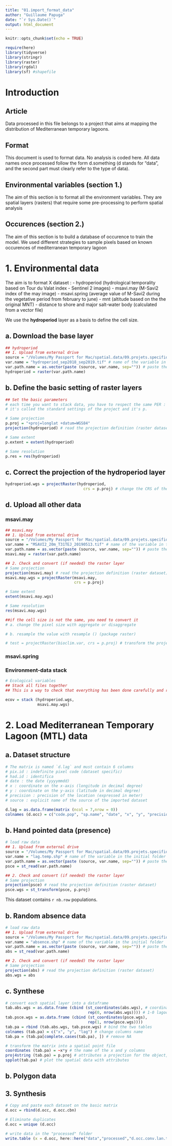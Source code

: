 ```yaml
---
title: "01.import_format_data"
author: "Guillaume Papuga"
date: "`r Sys.Date()`"
output: html_document
---
```


```r
knitr::opts_chunk$set(echo = TRUE)
```

```r
require(here)
library(tidyverse)
library(stringr)
library(raster)
library(rgdal)
library(sf) #shapefile
```


# Introduction
## Article
Data processed in this file belongs to a project that aims at mapping the distribution of Mediterranean temporary lagoons. 


## Format
This document is used to format data. No analysis is coded here.
All data names once processed follow the form d.something (d stands for "data", and the second part must clearly refer to the type of data).

## Environmental variables (section 1.)
The aim of this section is to format all the environment variables. They are spatial layers (rasters) that require some pre-processing to perform spatial analysis

## Occurences (section 2.)
The aim of this section is to build a database of occurence to train the model. We used different strategies to sample pixels based on known occurences of mediterranean temporary lagoon 

# 1. Environmental data
The aim is to format X dataset : 
- hydroperiod (hydrological temporality based on Tour du Valat index - Sentinel 2 images)
- msavi.may (M-Savi2 index of the may image)
- msavi.spring (average value of M-Savi2 during the vegetative period from february to june)
- mnt (altitude based on the the original MNT)
- distance to shore and major salt-water body (calculated from a vector file)

We use the **hydroperiod** layer as a basis to define the cell size.

## a. Download the base layer
```r
## hydroperiod
## 1. Upload from external drive
source = "/Volumes/My Passport for Mac/spatial.data/09.projets.specifiques/couches_lag.temp/raw.layers/" # folder path
var.name = "hydroperiod_sep2018_sep2019.tif" # name of the variable in the initial folder
var.path.name = as.vector(paste (source, var.name, sep="")) # paste the right name
hydroperiod = raster(var.path.name)
```

## b. Define the basic setting of raster layers
```r
## Set the basic parameters
# each time you want to stack data, you have to respect the same PER : PROJECTION - EXTENT - RESOLUTION
# it's called the standard settings of the project and it's p.

# Same projection
p.proj = "+proj=longlat +datum=WGS84"
projection(hydroperiod) # read the projection definition (raster dataset)

# Same extent
p.extent = extent(hydroperiod)

# Same resolution 
p.res = res(hydroperiod)
```

## c. Correct the projection of the hydroperiod layer
```r
hydroperiod.wgs = projectRaster(hydroperiod,
                                  crs = p.proj) # change the CRS of the raster to WGS84
```


## d. Upload all other data
### msavi.may
```r
## msavi.may
## 1. Upload from external drive
source = "/Volumes/My Passport for Mac/spatial.data/09.projets.specifiques/couches_lag.temp/raw.layers/MSAVI2/" # folder path
var.name = "MSAVI2_20m_T31TEJ_20190513.tif" # name of the variable in the initial folder
var.path.name = as.vector(paste (source, var.name, sep="")) # paste the right name
msavi.may = raster(var.path.name)

## 2. Check and convert (if needed) the raster layer
# Same projection
projection(msavi.may) # read the projection definition (raster dataset)
msavi.may.wgs = projectRaster(msavi.may,
                              crs = p.proj) 

# Same extent
extent(msavi.may.wgs)

# Same resolution 
res(msavi.may.wgs)

##if the cell size is not the same, you need to convert it
# a. change the pixel size with aggregate or disaggregate

# b. resample the value with resample () (package raster)

# test = projectRaster(bioclim.var, crs = p.proj) # transform the projection into a new one (raster dataset)
```

### msavi.spring



### Environment-data stack
```r
# Ecological variables
## Stack all files together
## This is a way to check that everything has been done carefully and raster layers are compatible

ecov = stack (hydroperiod.wgs, 
              msavi.may.wgs)
```




# 2. Load Mediterranean Temporary Lagoon (MTL) data
## a. Dataset structure
```r
# The matrix is named `d.lag` and must contain 6 columns
# pix.id : indefinite pixel code (dataset specific)
# had.id : identifica
# date : the date (yyyymmdd)
# x : coordinate on the x-axis (longitude in decimal degree)
# y : coordinate on the y-axis (latitude in decimal degree)
# precision : precision of the location (expressed in meter)
# source : explicit name of the source of the imported dataset

d.lag = as.data.frame(matrix (ncol = 7,nrow = 0))
colnames (d.occ) = c("code.pop", "sp.name", "date", "x", "y", "precision", "source")
```


## b. Hand pointed data (presence)
```r
# load raw data
## 1. Upload from external drive
source = "/Volumes/My Passport for Mac/spatial.data/09.projets.specifiques/couches_lag.temp/raw.layers/" # folder path
var.name = "lag.temp.shp" # name of the variable in the initial folder
var.path.name = as.vector(paste (source, var.name, sep="")) # paste the right name
psce = st_read(var.path.name)

## 2. Check and convert (if needed) the raster layer
# Same projection
projection(psce) # read the projection definition (raster dataset)
psce.wgs = st_transform(psce, p.proj)
```

This dataset contains `r nb.row` populations.

## b. Random absence data
```r
# load raw data
## 1. Upload from external drive
source = "/Volumes/My Passport for Mac/spatial.data/09.projets.specifiques/couches_lag.temp/raw.layers/" # folder path
var.name = "absence.shp" # name of the variable in the initial folder
var.path.name = as.vector(paste (source, var.name, sep="")) # paste the right name
abs = st_read(var.path.name)

## 2. Check and convert (if needed) the raster layer
# Same projection
projection(abs) # read the projection definition (raster dataset)
abs.wgs = abs
```

## c. Synthese
```r
# convert each spatial layer into a dataframe
tab.abs.wgs = as.data.frame (cbind (st_coordinates(abs.wgs), # coordinates of each point in the vector
                                    rep(0, nrow(abs.wgs)))) # 1-0 lagoon value
tab.psce.wgs = as.data.frame (cbind (st_coordinates(psce.wgs), 
                                    rep(1, nrow(psce.wgs))))
tab.pa = rbind (tab.abs.wgs, tab.psce.wgs) # bind the two tables
colnames (tab.pa) = c("x", "y", "lag") # change columns name
tab.pa = (tab.pa[complete.cases(tab.pa), ]) # remove NA

# transform the matrix into a spatial point file
coordinates (tab.pa) = ~x*y # the name of the x and y columns
proj4string (tab.pa) = p.proj # attributes a projection for the object, it DOES NOT reproject
spplot(tab.pa) # plot the spatial data with attributes
```


## b. Polygon data

## 3. Synthesis
```r
# Copy and paste each dataset on the basic matrix
d.occ = rbind(d.occ, d.occ.cbn)

# Eliminate duplicates
d.occ = unique (d.occ)

# write data in the "processed" folder
write.table (x = d.occ, here::here("data","processed","d.occ.conv.lan.txt"), sep = ";", dec = ".")
```

